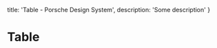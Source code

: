 
  title: 'Table - Porsche Design System',
  description: 'Some description'
}

# Table <ComponentStatus tagName="p-table"></ComponentStatus>

<TableOfContents headings={[]} />

